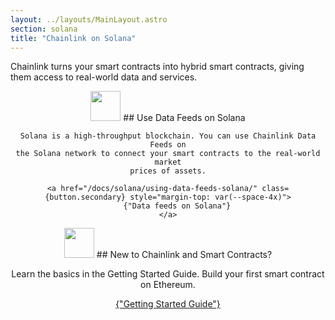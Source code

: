 ```yaml
---
layout: ../layouts/MainLayout.astro
section: solana
title: "Chainlink on Solana"
---
```



Chainlink turns your smart contracts into hybrid smart contracts, giving
them access to real-world data and services.

<section class="card cl-featuredcard" style="text-align: center">
    <img src="/images/logos/solana.svg" style="height: 48px" />
    ## Use Data Feeds on Solana

    Solana is a high-throughput blockchain. You can use Chainlink Data Feeds on
    the Solana network to connect your smart contracts to the real-world market
    prices of assets.

    <a href="/docs/solana/using-data-feeds-solana/" class={button.secondary} style="margin-top: var(--space-4x)">
        {"Data feeds on Solana"}
    </a>

</section>

<section class="card cl-featuredcard" style="text-align: center">
  <img
    src="/images/card-icons/5f96ab4b4db522072b7ff30c_book-bookmark.svg"
    style="width: 48px"
  />
  ## New to Chainlink and Smart Contracts?
  <p>
    Learn the basics in the Getting Started Guide. Build your first smart
    contract on Ethereum.
  </p>
  <a
    href="/docs/conceptual-overview/"
    class={button.secondary}
    style="margin-top: var(--space-4x)"
  >
    {"Getting Started Guide"}
  </a>
</section>
